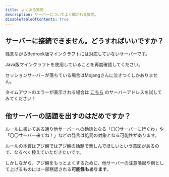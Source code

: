 ```yaml
---
title: よくある質問
description: サーバーについてよく聞かれる質問。
disableTableOfContents: true
---
```


## サーバーに接続できません。どうすればいいですか？

残念ながらBedrock版マインクラフトには対応していないサーバーです。

Java版マインクラフトを使用していることを再度確認してください。

セッションサーバーが落ちている場合はMojangさんに泣きつくしかありません。

タイムアウトのエラーが表示される場合は [こちら](/address) のサーバーアドレスを試してみてください！

## 他サーバーの話題を出すのはだめですか？

ルールに書いてある通り他サーバーへの勧誘となる「〇〇サーバーに行くわ」や「〇〇サーバー来てね！」などの発言は処罰の対象となる可能性があります。

ルールの本質はアジ鯖ではアジ鯖の話題で楽しんでほしいという意図があるので、なるべく控えていただきたいです。

しかしながら、アジ鯖をもっとよくするために、他サーバーの注意喚起や例として上げるものには一部黙認される**可能性もあります**。
